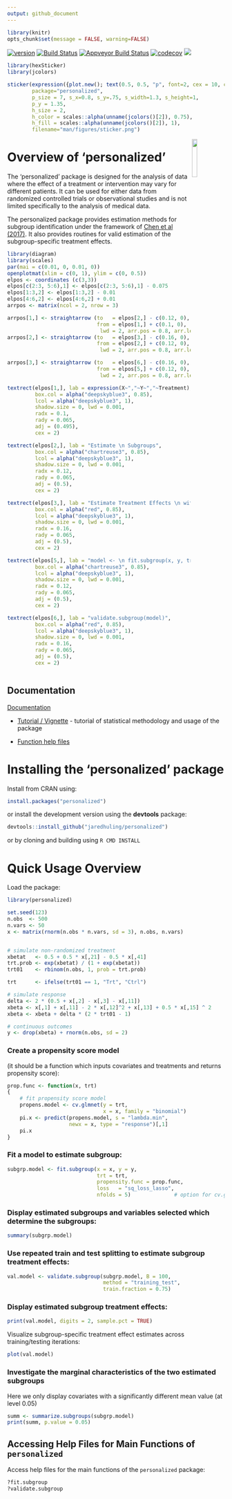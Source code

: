 ```yaml
---
output: github_document
---
```





```r
library(knitr)
opts_chunk$set(message = FALSE, warning=FALSE)
```

[![version](http://www.r-pkg.org/badges/version/personalized)](https://cran.r-project.org/package=personalized)
[![Build Status](https://travis-ci.org/jaredhuling/personalized.svg?branch=master)](https://travis-ci.org/jaredhuling/personalized)
[![Appveyor Build
Status](https://ci.appveyor.com/api/projects/status/github/jaredhuling/personalized?branch=master&svg=true)](https://ci.appveyor.com/project/jaredhuling/personalized)
[![codecov](https://codecov.io/gh/jaredhuling/personalized/branch/master/graph/badge.svg)](https://app.codecov.io/gh/jaredhuling/personalized)
[![](http://cranlogs.r-pkg.org/badges/personalized)](https://cran.r-project.org/package=personalized)

```r
library(hexSticker)
library(jcolors)

sticker(expression({plot.new(); text(0.5, 0.5, "p", font=2, cex = 10, col = scales::alpha("#0091b6", 0.35))}),
        package="personalized",
        p_size = 7, s_x=0.8, s_y=.75, s_width=1.3, s_height=1,
        p_y = 1.35,
        h_size = 2,
        h_color = scales::alpha(unname(jcolors()[2]), 0.75),
        h_fill = scales::alpha(unname(jcolors()[2]), 1),
        filename="man/figures/sticker.png")
```

<img src="man/figures/sticker.png" align="right" width="15%" height="15%" />

# Overview of 'personalized'

The 'personalized' package is designed for the analysis of data where the effect of a treatment or intervention may vary for different patients. It can be used for either data from randomized controlled trials or observational studies and is not limited specifically to the analysis of medical data.

The personalized package provides estimation methods for subgroup identification under the framework of [Chen et al (2017)](https://doi.org/10.1111/biom.12676). It also provides routines for valid estimation of the subgroup-specific treatment effects.




```r
library(diagram)
library(scales)
par(mai = c(0.01, 0, 0.01, 0))
openplotmat(xlim = c(0, 1), ylim = c(0, 0.5))
elpos <- coordinates (c(3,3))
elpos[c(2:3, 5:6),1] <- elpos[c(2:3, 5:6),1] - 0.075
elpos[1:3,2] <- elpos[1:3,2] - 0.01
elpos[4:6,2] <- elpos[4:6,2] + 0.01
arrpos <- matrix(ncol = 2, nrow = 3)

arrpos[1,] <- straightarrow (to   = elpos[2,] - c(0.12, 0),
                             from = elpos[1,] + c(0.1, 0),
                              lwd = 2, arr.pos = 0.8, arr.length = 0.5, endhead = TRUE)
arrpos[2,] <- straightarrow (to   = elpos[3,] - c(0.16, 0),
                             from = elpos[2,] + c(0.12, 0),
                              lwd = 2, arr.pos = 0.8, arr.length = 0.5, endhead = TRUE)

arrpos[3,] <- straightarrow (to   = elpos[6,] - c(0.16, 0),
                             from = elpos[5,] + c(0.12, 0),
                              lwd = 2, arr.pos = 0.8, arr.length = 0.5, endhead = TRUE)

textrect(elpos[1,], lab = expression(X~","~Y~","~Treatment), 
         box.col = alpha("deepskyblue3", 0.85),
         lcol = alpha("deepskyblue3", 1),
         shadow.size = 0, lwd = 0.001,
         radx = 0.1,
         rady = 0.065,
         adj = (0.495),
         cex = 2)

textrect(elpos[2,], lab = "Estimate \n Subgroups", 
         box.col = alpha("chartreuse3", 0.85),
         lcol = alpha("deepskyblue3", 1),
         shadow.size = 0, lwd = 0.001,
         radx = 0.12,
         rady = 0.065,
         adj = (0.5),
         cex = 2)

textrect(elpos[3,], lab = "Estimate Treatment Effects \n within Subgroups", 
         box.col = alpha("red", 0.85),
         lcol = alpha("deepskyblue3", 1),
         shadow.size = 0, lwd = 0.001,
         radx = 0.16,
         rady = 0.065,
         adj = (0.5),
         cex = 2)

textrect(elpos[5,], lab = "model <- \n fit.subgroup(x, y, trt)", 
         box.col = alpha("chartreuse3", 0.85),
         lcol = alpha("deepskyblue3", 1),
         shadow.size = 0, lwd = 0.001,
         radx = 0.12,
         rady = 0.065,
         adj = (0.5),
         cex = 2)

textrect(elpos[6,], lab = "validate.subgroup(model)", 
         box.col = alpha("red", 0.85),
         lcol = alpha("deepskyblue3", 1),
         shadow.size = 0, lwd = 0.001,
         radx = 0.16,
         rady = 0.065,
         adj = (0.5),
         cex = 2)



```

## Documentation

[Documentation](https://jaredhuling.org/personalized/)

- [Tutorial / Vignette](https://jaredhuling.org/personalized/articles/usage_of_the_personalized_package.html) - tutorial of statistical methodology and usage of the package

- [Function help files](https://jaredhuling.org/personalized/reference/index.html)


# Installing the 'personalized' package


Install from CRAN using:
```r
install.packages("personalized")
```

or install the development version using the **devtools** package:
```r
devtools::install_github("jaredhuling/personalized")
```

or by cloning and building using `R CMD INSTALL`

# Quick Usage Overview

Load the package:
```r
library(personalized)
```

```r
set.seed(123)
n.obs  <- 500
n.vars <- 50
x <- matrix(rnorm(n.obs * n.vars, sd = 3), n.obs, n.vars)


# simulate non-randomized treatment
xbetat   <- 0.5 + 0.5 * x[,21] - 0.5 * x[,41]
trt.prob <- exp(xbetat) / (1 + exp(xbetat))
trt01    <- rbinom(n.obs, 1, prob = trt.prob)

trt      <- ifelse(trt01 == 1, "Trt", "Ctrl")

# simulate response
delta <- 2 * (0.5 + x[,2] - x[,3] - x[,11])
xbeta <- x[,1] + x[,11] - 2 * x[,12]^2 + x[,13] + 0.5 * x[,15] ^ 2
xbeta <- xbeta + delta * (2 * trt01 - 1)

# continuous outcomes
y <- drop(xbeta) + rnorm(n.obs, sd = 2)

```

### Create a propensity score model 
(it should be a function which inputs covariates and treatments and returns propensity score):
```r
prop.func <- function(x, trt)
{
    # fit propensity score model
    propens.model <- cv.glmnet(y = trt,
                               x = x, family = "binomial")
    pi.x <- predict(propens.model, s = "lambda.min",
                    newx = x, type = "response")[,1]
    pi.x
}

```


### Fit a model to estimate subgroup:
```r
subgrp.model <- fit.subgroup(x = x, y = y,
                             trt = trt,
                             propensity.func = prop.func,
                             loss   = "sq_loss_lasso",
                             nfolds = 5)              # option for cv.glmnet
```

### Display estimated subgroups and variables selected which determine the subgroups:
```r
summary(subgrp.model)
```

### Use repeated train and test splitting to estimate subgroup treatment effects:
```r
val.model <- validate.subgroup(subgrp.model, B = 100,
                               method = "training_test",
                               train.fraction = 0.75)
```

### Display estimated subgroup treatment effects:
```r
print(val.model, digits = 2, sample.pct = TRUE)
```

Visualize subgroup-specific treatment effect estimates across training/testing iterations:
```r
plot(val.model)
```

### Investigate the marginal characteristics of the two estimated subgroups

Here we only display covariates with a significantly different mean value (at level 0.05)
```r
summ <- summarize.subgroups(subgrp.model)
print(summ, p.value = 0.05)
```

## Accessing Help Files for Main Functions of `personalized`

Access help files for the main functions of the `personalized` package:
```r
?fit.subgroup
?validate.subgroup
```


